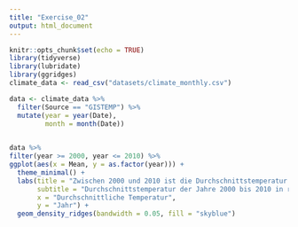 ```yaml
---
title: "Exercise_02"
output: html_document
---
```


```r
knitr::opts_chunk$set(echo = TRUE)
library(tidyverse)
library(lubridate)
library(ggridges)
climate_data <- read_csv("datasets/climate_monthly.csv")
```


```r
data <- climate_data %>% 
  filter(Source == "GISTEMP") %>% 
  mutate(year = year(Date),
         month = month(Date)) 
 

```


```r
data %>%
filter(year >= 2000, year <= 2010) %>%
ggplot(aes(x = Mean, y = as.factor(year))) +
  theme_minimal() +
  labs(title = "Zwischen 2000 und 2010 ist die Durchschnittstemperatur gestiegen", 
       subtitle = "Durchschnittstemperatur der Jahre 2000 bis 2010 in ridgelines",
       x = "Durchschnittliche Temperatur",
       y = "Jahr") +
  geom_density_ridges(bandwidth = 0.05, fill = "skyblue")
```
